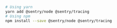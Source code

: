 ```bash {tabTitle: ESM}
# Using yarn
yarn add @sentry/node @sentry/tracing
# Using npm
npm install --save @sentry/node @sentry/tracing
```

